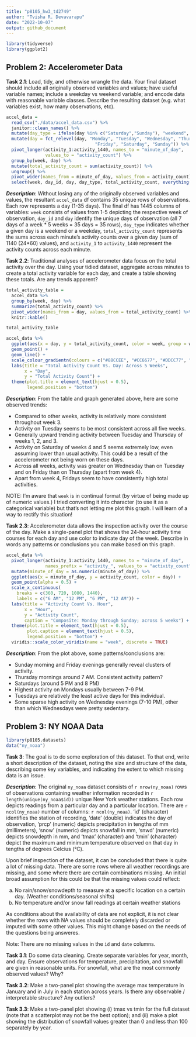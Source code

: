 ```yaml
---
title: "p8105_hw3_td2749"
author: "Tvisha R. Devavarapu"
date: "2022-10-07"
output: github_document
---
```


```r
library(tidyverse)
library(ggplot2)
```

## Problem 2: Accelerometer Data


**Task 2.1**: Load, tidy, and otherwise wrangle the data. Your final dataset should include all originally observed variables and values; have useful variable names; include a weekday vs weekend variable; and encode data with reasonable variable classes. Describe the resulting dataset (e.g. what variables exist, how many observations, etc).

```r
accel_data = 
  read_csv("./data/accel_data.csv") %>%
  janitor::clean_names() %>%
  mutate(day_type = ifelse(day %in% c("Saturday","Sunday"), "weekend", "weekday")) %>% 
  mutate(day = fct_relevel(day, "Monday", "Tuesday", "Wednesday", "Thursday",
                                  "Friday", "Saturday", "Sunday")) %>%
  pivot_longer(activity_1:activity_1440, names_to = "minute_of_day",
               values_to = "activity_count") %>% 
  group_by(week, day) %>%
  mutate(total_activity_count = sum(activity_count)) %>% 
  ungroup() %>% 
  pivot_wider(names_from = minute_of_day, values_from = activity_count) %>% 
  select(week, day_id, day, day_type, total_activity_count, everything())
```
_**Description**_: Without losing any of the originally observed variables and values, the resultant `accel_data` df contains 35 unique rows of observations. Each row represents a day (1-35 days). The final df has 1445 columns of variables: `week` consists of values from 1-5 depicting the respective week of observation, `day_id` and `day` identify the unique days of observation (all 7 days of a week * 5 weeks = 35 days = 35 rows), `day_type` indicates whether a given day is a weekend or a weekday, `total_activity_count` represents the sums across each minute's activity counts over a given day (sum of 1140 (24*60) values), and `activity_1` to `activity_1440` represent the activity counts across each minute. 



**Task 2.2**: Traditional analyses of accelerometer data focus on the total activity over the day. Using your tidied dataset, aggregate across minutes to create a total activity variable for each day, and create a table showing these totals. Are any trends apparent?
```r
total_activity_table = 
  accel_data %>% 
  group_by(week, day) %>% 
  summarize(total_activity_count) %>% 
  pivot_wider(names_from = day, values_from = total_activity_count) %>% 
  knitr::kable()

total_activity_table

accel_data %>%
  ggplot(aes(x = day, y = total_activity_count, color = week, group = week)) +
  geom_point() +
  geom_line() +
  scale_colour_gradientn(colours = c("#88CCEE", "#CC6677", "#DDCC77", "#117733", "#332288")) +
  labs(title = "Total Activity Count Vs. Day: Across 5 Weeks",
       x = "Day",
       y = "Total Activity Count") +
  theme(plot.title = element_text(hjust = 0.5),
        legend.position = "bottom")
```
_**Description**_: From the table and graph generated above, here are some observed trends:

* Compared to other weeks, activity is relatively more consistent throughout week 3.
* Activity on Tuesday seems to be most consistent across all five weeks.
* Generally upward trending activity between Tuesday and Thursday of weeks 1, 2, and 3.
* Activity on Saturday of weeks 4 and 5 seems extremely low, even assuming lower than usual activity. This could be a result of the accelerometer not being worn on these days. 
* Across all weeks, activity was greater on Wednesday than on Tuesday and on Friday than on Thursday (apart from week 4). 
* Apart from week 4, Fridays seem to have consistently high total activities.

NOTE: I'm aware that `week` is in continual format (by virtue of being made up of numeric values.) I tried converting it into character (to use it as a categorical variable) but that's not letting me plot this graph. I will learn of a way to rectify this situation! 



**Task 2.3**: Accelerometer data allows the inspection activity over the course of the day. Make a single-panel plot that shows the 24-hour activity time courses for each day and use color to indicate day of the week. Describe in words any patterns or conclusions you can make based on this graph.
```r
accel_data %>%
  pivot_longer(activity_1:activity_1440, names_to = "minute_of_day", 
               names_prefix = "activity_", values_to = "activity_count") %>% 
  mutate(minute_of_day = as.numeric(minute_of_day)) %>% 
  ggplot(aes(x = minute_of_day, y = activity_count, color = day)) +
  geom_point(alpha = 0.5) +
  scale_x_continuous(
    breaks = c(360, 720, 1080, 1440), 
    labels = c("6 AM", "12 PM", "6 PM", "12 AM")) +
  labs(title = "Activity Count Vs. Hour",
       x = "Hour",
       y = "Activity Count",
       caption = "Composite: Monday through Sunday; across 5 weeks") +
  theme(plot.title = element_text(hjust = 0.5),
        plot.caption = element_text(hjust = 0.5),
        legend.position = "bottom") +
  viridis::scale_color_viridis(name = "week", discrete = TRUE)
```
_**Description**_: From the plot above, some patterns/conclusions are:

* Sunday morning and Friday evenings generally reveal clusters of activity. 
* Thursday mornings around 7 AM. Consistent activity pattern?
* Saturdays (around 5 PM and 8 PM)
* Highest activity on Mondays usually between 7-9 PM. 
* Tuesdays are relatively the least active days for this individual. 
* Some sparse high activity on Wednesday evenings (7-10 PM), other than which Wednesdays were pretty sedentary. 




## Problem 3: NY NOAA Data

```r
library(p8105.datasets)
data("ny_noaa")
```

**Task 3**: The goal is to do some exploration of this dataset. To that end, write a short description of the dataset, noting the size and structure of the data, describing some key variables, and indicating the extent to which missing data is an issue.


_**Description**_: The original `ny_noaa` dataset consists of `r nrow(ny_noaa)` rows of observations containing weather information recorded in `r length(unique(ny_noaa$id))` unique New York weather stations. Each row depicts readings from a particular day and a particular location. There are `r ncol(ny_noaa)` number of columns: `r ncol(ny_noaa)`. 'id' (character) identifies the station of recording, 'date' (double) indicates the day of observation, 'prcp' (numeric) depicts precipitation in tengths of mm (millimeters), 'snow' (numeric) depicts snowfall in mm, 'snwd' (numeric) depicts snowdepth in mm, and 'tmax' (character) and 'tmin' (character) depict the maximum and minimum temperature observed on that day in tengths of degrees Celcius (°C). 

Upon brief inspection of the dataset, it can be concluded that there is quite a lot of missing data. There are some rows where all weather recordings are missing, and some where there are certain combinations missing. An initial broad assumption for this could be that the missing values could reflect: 

a) No rain/snow/snowdepth to measure at a specific location on a certain day. (Weather conditions/seasonal shifts)
b) No temperature and/or snow fall readings at certain weather stations

As conditions about the availability of data are not explicit, it is not clear whether the rows with NA values should be completely discarded or imputed with some other values. This might change based on the needs of the questions being answeres. 

Note: There are no missing values in the `id` and `date` columns. 


**Task 3.1**: Do some data cleaning. Create separate variables for year, month, and day. Ensure observations for temperature, precipitation, and snowfall are given in reasonable units. For snowfall, what are the most commonly observed values? Why?


**Task 3.2**: Make a two-panel plot showing the average max temperature in January and in July in each station across years. Is there any observable / interpretable structure? Any outliers?


**Task 3.3**: Make a two-panel plot showing (i) tmax vs tmin for the full dataset (note that a scatterplot may not be the best option); and (ii) make a plot showing the distribution of snowfall values greater than 0 and less than 100 separately by year.


                                                              